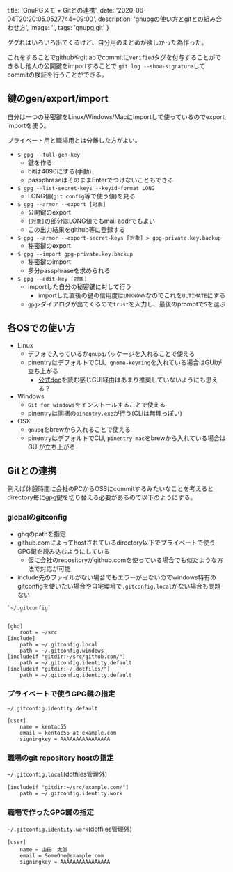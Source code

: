 
  title: 'GnuPGメモ + Gitとの連携',
  date: '2020-06-04T20:20:05.0527744+09:00',
  description: 'gnupgの使い方とgitとの組み合わせ方',
  image: '',
  tags: 'gnupg,git'
}

ググればいろいろ出てくるけど、自分用のまとめが欲しかった為作った。

これをすることでgithubやgitlabでcommitに`Verified`タグを付与することができるし他人の公開鍵をimportすることで
`git log --show-signature`してcommitの検証を行うことができる。

## 鍵のgen/export/import

自分は一つの秘密鍵をLinux/Windows/Macにimportして使っているのでexport, importを使う。

プライベート用と職場用とは分離した方がよい。

- `$ gpg --full-gen-key`
    - 鍵を作る
    - bitは4096にする(手動)
    - passphraseはそのままEnterでつけないこともできる
- `$ gpg --list-secret-keys --keyid-format LONG`
    - LONG値(`git config`等で使う値)を見る
- `$ gpg --armor --export [対象]`
    - 公開鍵のexport
    - `[対象]`の部分はLONG値でもmail addrでもよい
    - この出力結果をgithub等に登録する
- `$ gpg --armor --export-secret-keys [対象] > gpg-private.key.backup`
    - 秘密鍵のexport
- `$ gpg --import gpg-private.key.backup`
    - 秘密鍵のimport
    - 多分passphraseを求められる
- `$ gpg --edit-key [対象]`
    - importした自分の秘密鍵に対して行う
        - importした直後の鍵の信用度は`UNKNOWN`なのでこれを`ULTIMATE`にする
    - `gpg>`ダイアログが出てくるので`trust`を入力し、最後のpromptで`5`を選ぶ

## 各OSでの使い方

- Linux
    - デフォで入っているか`gnupg`パッケージを入れることで使える
    - pinentryはデフォルトでCLI、`gnome-keyring`を入れている場合はGUIが立ち上がる
        - [公式doc](https://wiki.gnupg.org/GnomeKeyring)を読む感じGUI経由はあまり推奨していないようにも思える？
- Windows
    - `Git for windows`をインストールすることで使える
    - pinentryは同梱の`pinentry.exe`が行う(CLIは無理っぽい)
- OSX
    - `gnupg`をbrewから入れることで使える
    - pinentryはデフォルトでCLI, `pinentry-mac`をbrewから入れている場合はGUIが立ち上がる

## Gitとの連携

例えば休憩時間に会社のPCからOSSにcommitするみたいなことを考えるとdirectory毎にgpg鍵を切り替える必要があるので以下のようにする。

### globalのgitconfig

- ghqのpathを指定
- github.comによってhostされているdirectory以下でプライベートで使うGPG鍵を読み込むようにしている
    - 仮に会社のrepositoryがgithub.comを使っている場合でも似たような方法で対応が可能
- include先のファイルがない場合でもエラーが出ないのでwindows特有のgitconfigを使いたい場合や自宅環境で`.gitconfig.local`がない場合も問題ない
```
`~/.gitconfig`


[ghq]
	root = ~/src
[include]
	path = ~/.gitconfig.local
	path = ~/.gitconfig.windows
[includeif "gitdir:~/src/github.com/"]
	path = ~/.gitconfig.identity.default
[includeif "gitdir:~/.dotfiles/"]
	path = ~/.gitconfig.identity.default
```
### プライベートで使うGPG鍵の指定

`~/.gitconfig.identity.default`

```
[user]
	name = kentac55
	email = kentac55 at example.com
	signingkey = AAAAAAAAAAAAAAAA
```

### 職場のgit repository hostの指定

`~/.gitconfig.local`(dotfiles管理外)

```
[includeif "gitdir:~/src/example.com/"]
	path = ~/.gitconfig.identity.work
```

### 職場で作ったGPG鍵の指定

`~/.gitconfig.identity.work`(dotfiles管理外)

```
[user]
	name = 山田　太郎
	email = SomeOne@example.com
	signingkey = AAAAAAAAAAAAAAAA
```

